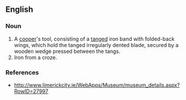==English==

===Noun===
{{en-noun|head=[[croze]] [[iron]]}}

# A [[cooper]]'s tool, consisting of a [[tang]]ed iron band with folded-back wings, which hold the tanged irregularly dented blade, secured by a wooden wedge pressed between the tangs.
# Iron from a croze.

===References===
* http://www.limerickcity.ie/WebApps/Museum/museum_details.aspx?RowID=27997